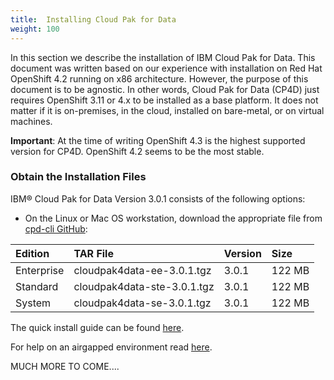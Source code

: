 ```yaml
---
title:  Installing Cloud Pak for Data
weight: 100
---
```

In this section we describe the installation of IBM Cloud Pak 
for Data. This document was written based on our experience
with installation on 
Red Hat OpenShift 4.2 running on x86 architecture. However, 
the purpose of this 
document is to be agnostic. In other words, Cloud Pak for Data (CP4D) 
just requires OpenShift 3.11 or 4.x to be installed as a base platform. 
It does not matter if it is on-premises, in the cloud, installed on bare-metal, or on virtual machines.

**Important**: At the time of writing OpenShift 4.3 is the highest supported version for CP4D. OpenShift 4.2 seems to be the most stable.

### Obtain the Installation Files

IBM® Cloud Pak for Data Version 3.0.1 consists of the following options:
- On the Linux or Mac OS workstation, download the appropriate file from [cpd-cli GitHub](https://github.com/IBM/cpd-cli/releases):

| Edition     | TAR File                     | Version | Size   |
| :---------- | :----------------------------| :-------| :----- |
| Enterprise  | cloudpak4data-ee-3.0.1.tgz   | 3.0.1   | 122 MB |
| Standard    | cloudpak4data-ste-3.0.1.tgz  | 3.0.1   | 122 MB |
| System      | cloudpak4data-se-3.0.1.tgz   | 3.0.1   | 122 MB |


The quick install guide can be found [here](https://github.ibm.com/adam-burrows/Community-Guides/blob/master/CP4D_301.md).

For help on an airgapped environment read [here](https://github.ibm.com/adam-burrows/Community-Guides/blob/master/Airgap_Commands.md).

MUCH MORE TO COME....
